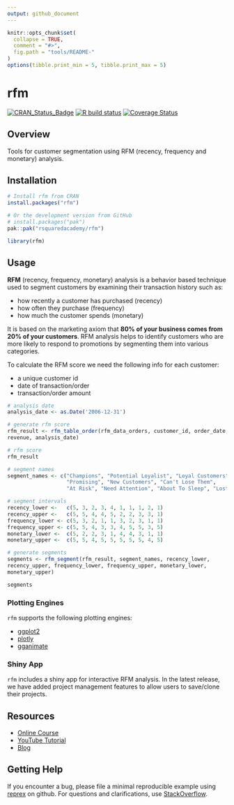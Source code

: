 ```yaml
---
output: github_document
---
```


<!-- README.md is generated from README.Rmd. Please edit that file -->

```r
knitr::opts_chunk$set(
  collapse = TRUE,
  comment = "#>",
  fig.path = "tools/README-"
)
options(tibble.print_min = 5, tibble.print_max = 5)
```

# rfm 

<!-- badges: start -->
[![CRAN\_Status\_Badge](https://www.r-pkg.org/badges/version/rfm)](https://cran.r-project.org/package=rfm) [![R build status](https://github.com/rsquaredacademy/rfm/workflows/R-CMD-check/badge.svg)](https://github.com/rsquaredacademy/rfm/actions) [![Coverage Status](https://img.shields.io/codecov/c/github/rsquaredacademy/rfm/master.svg)](https://app.codecov.io/github/rsquaredacademy/rfm?branch=master) 
<!-- badges: end -->

## Overview

Tools for customer segmentation using RFM (recency, frequency and monetary) analysis.  

## Installation

```r
# Install rfm from CRAN
install.packages("rfm")

# Or the development version from GitHub
# install.packages("pak")
pak::pak("rsquaredacademy/rfm")
```

```r
library(rfm)
```

## Usage

**RFM** (recency, frequency, monetary) analysis is a behavior based technique used to segment customers by examining their transaction history such as:

- how recently a customer has purchased (recency)
- how often they purchase (frequency)
- how much the customer spends (monetary)

It is based on the marketing axiom that **80% of your business comes from 20% of your customers**. RFM analysis helps to identify customers who are more likely to respond to promotions by segmenting them into various categories.

To calculate the RFM score we need the following info for each customer: 

- a unique customer id 
- date of transaction/order
- transaction/order amount

```r
# analysis date
analysis_date <- as.Date('2006-12-31')

# generate rfm score
rfm_result <- rfm_table_order(rfm_data_orders, customer_id, order_date,
revenue, analysis_date)

# rfm score
rfm_result

# segment names
segment_names <- c("Champions", "Potential Loyalist", "Loyal Customers",
                   "Promising", "New Customers", "Can't Lose Them",
                   "At Risk", "Need Attention", "About To Sleep", "Lost")

# segment intervals
recency_lower <-   c(5, 3, 2, 3, 4, 1, 1, 1, 2, 1)
recency_upper <-   c(5, 5, 4, 4, 5, 2, 2, 3, 3, 1)
frequency_lower <- c(5, 3, 2, 1, 1, 3, 2, 3, 1, 1)
frequency_upper <- c(5, 5, 4, 3, 3, 4, 5, 5, 3, 5)
monetary_lower <-  c(5, 2, 2, 3, 1, 4, 4, 3, 1, 1)
monetary_upper <-  c(5, 5, 4, 5, 5, 5, 5, 5, 4, 5)

# generate segments
segments <- rfm_segment(rfm_result, segment_names, recency_lower,
recency_upper, frequency_lower, frequency_upper, monetary_lower,
monetary_upper)

segments
```

### Plotting Engines

`rfm` supports the following plotting engines:

- [ggplot2](https://ggplot2.tidyverse.org)
- [plotly](https://plotly.com/r/)
- [gganimate](https://gganimate.com) 

### Shiny App

`rfm` includes a shiny app for interactive RFM analysis. In the latest release, we have added project management features to allow users to save/clone their projects. 

## Resources

- [Online Course](https://rsquared-academy.thinkific.com/courses/customer-segmentation-using-rfm-analysis)
- [YouTube Tutorial](https://www.youtube.com/watch?v=275X7yaSsoQ)
- [Blog](https://blog.rsquaredacademy.com/customer-segmentation-using-rfm-analysis/)

## Getting Help

If you encounter a bug, please file a minimal reproducible example using 
[reprex](https://reprex.tidyverse.org/index.html) on github. For questions and
clarifications, use [StackOverflow](https://stackoverflow.com/).

